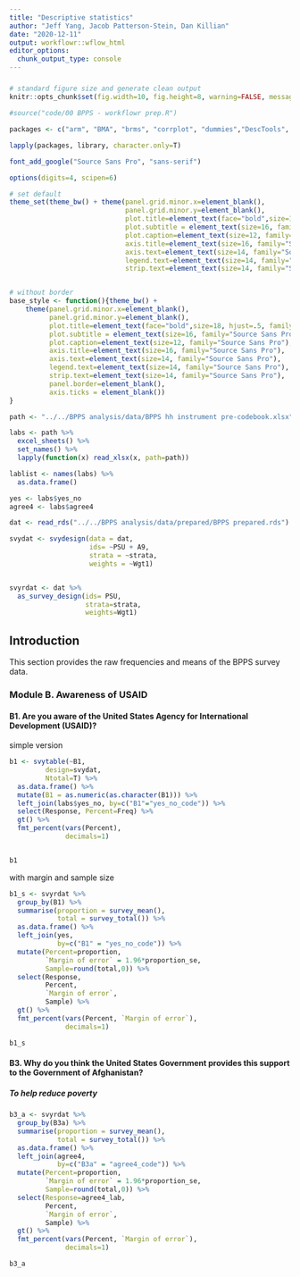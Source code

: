 ```yaml
---
title: "Descriptive statistics"
author: "Jeff Yang, Jacob Patterson-Stein, Dan Killian"
date: "2020-12-11"
output: workflowr::wflow_html
editor_options:
  chunk_output_type: console
---
```


#####

```r

# standard figure size and generate clean output
knitr::opts_chunk$set(fig.width=10, fig.height=8, warning=FALSE, message=FALSE, cache=TRUE, error=T, echo=F)

```

```r
#source("code/00 BPPS - workflowr prep.R")

packages <- c("arm", "BMA", "brms", "corrplot", "dummies","DescTools", "estimatr","extrafont", "extrafontdb", "janitor", "reshape2","tidyr","broom", "haven", "HH","Hmisc","lubridate","knitr", "margins", "magrittr", "plotrix", "scales","survey", "srvyr", "sysfonts", "foreign","car", "ICC", "PowerUpR", "openxlsx", "ggrepel", "readr", "readxl", "sjmisc", "sjPlot", "sjstats", "sjlabelled", "skimr","labelled", "texreg", "janitor","psych","dplyr", "tidyverse", "bbplot", "viridis", "here", "ggridges", "ggthemes", "DT", "jtools", "huxtable", "stringi", "gghighlight", "plm", "rethinking" , "brms", "rstan", "rstanarm","tidybayes","texreg","gt","gtsummary","huxtable","stargazer", "gsynth", "panelView", "assertr", "pointblank", "validate", "sandwich", "knitr", "kableExtra", "formattable")

lapply(packages, library, character.only=T)

font_add_google("Source Sans Pro", "sans-serif")

options(digits=4, scipen=6)

# set default
theme_set(theme_bw() + theme(panel.grid.minor.x=element_blank(),
                             panel.grid.minor.y=element_blank(),
                             plot.title=element_text(face="bold",size=18, hjust=.5, family = "Source Sans Pro"),
                             plot.subtitle = element_text(size=16, family="Source Sans Pro"),
                             plot.caption=element_text(size=12, family="Source Sans Pro"),
                             axis.title=element_text(size=16, family="Source Sans Pro"),
                             axis.text=element_text(size=14, family="Source Sans Pro"),    
                             legend.text=element_text(size=14, family="Source Sans Pro"),
                             strip.text=element_text(size=14, family="Source Sans Pro"))) 


# without border
base_style <- function(){theme_bw() +
    theme(panel.grid.minor.x=element_blank(),
          panel.grid.minor.y=element_blank(),
          plot.title=element_text(face="bold",size=18, hjust=.5, family = "Source Sans Pro"),
          plot.subtitle = element_text(size=16, family="Source Sans Pro"),
          plot.caption=element_text(size=12, family="Source Sans Pro"),
          axis.title=element_text(size=16, family="Source Sans Pro"),
          axis.text=element_text(size=14, family="Source Sans Pro"),    
          legend.text=element_text(size=14, family="Source Sans Pro"),
          strip.text=element_text(size=14, family="Source Sans Pro"),
          panel.border=element_blank(),
          axis.ticks = element_blank()) 
}

path <- "../../BPPS analysis/data/BPPS hh instrument pre-codebook.xlsx"

labs <- path %>%
  excel_sheets() %>%
  set_names() %>%
  lapply(function(x) read_xlsx(x, path=path))

lablist <- names(labs) %>%
  as.data.frame()

yes <- labs$yes_no
agree4 <- labs$agree4

dat <- read_rds("../../BPPS analysis/data/prepared/BPPS prepared.rds")

svydat <- svydesign(data = dat,
                    ids= ~PSU + A9,
                    strata = ~strata,
                    weights = ~Wgt1)


svyrdat <- dat %>%
  as_survey_design(ids= PSU,
                   strata=strata,
                   weights=Wgt1)
```


## Introduction

This section provides the raw frequencies and means of the BPPS survey data. 

### Module B. Awareness of USAID

#### B1. Are you aware of the United States Agency for International Development (USAID)? 

simple version 

```r
b1 <- svytable(~B1,
         design=svydat,
         Ntotal=T) %>%
  as.data.frame() %>%
  mutate(B1 = as.numeric(as.character(B1))) %>%
  left_join(labs$yes_no, by=c("B1"="yes_no_code")) %>%
  select(Response, Percent=Freq) %>%
  gt() %>%
  fmt_percent(vars(Percent),
              decimals=1)


b1

```

with margin and sample size

```r
b1_s <- svyrdat %>%
  group_by(B1) %>%
  summarise(proportion = survey_mean(),
            total = survey_total()) %>%
  as.data.frame() %>%
  left_join(yes,
            by=c("B1" = "yes_no_code")) %>%
  mutate(Percent=proportion,
         `Margin of error` = 1.96*proportion_se,
         Sample=round(total,0)) %>%
  select(Response, 
         Percent,
         `Margin of error`,
         Sample) %>%
  gt() %>%
  fmt_percent(vars(Percent, `Margin of error`),
              decimals=1)

b1_s

```

#### B3. Why do you think the United States Government provides this support to the Government of Afghanistan?

##### To help reduce poverty

```r
b3_a <- svyrdat %>%
  group_by(B3a) %>%
  summarise(proportion = survey_mean(),
            total = survey_total()) %>%
  as.data.frame() %>%
  left_join(agree4,
            by=c("B3a" = "agree4_code")) %>%
  mutate(Percent=proportion,
         `Margin of error` = 1.96*proportion_se,
         Sample=round(total,0)) %>%
  select(Response=agree4_lab, 
         Percent,
         `Margin of error`,
         Sample) %>%
  gt() %>%
  fmt_percent(vars(Percent, `Margin of error`),
              decimals=1)

b3_a
```
